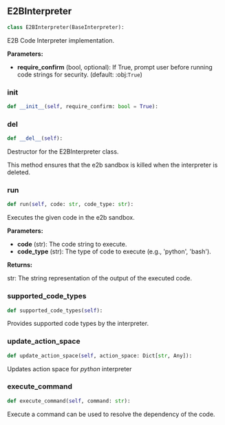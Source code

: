 <a id="camel.interpreters.e2b_interpreter"></a>

<a id="camel.interpreters.e2b_interpreter.E2BInterpreter"></a>

## E2BInterpreter

```python
class E2BInterpreter(BaseInterpreter):
```

E2B Code Interpreter implementation.

**Parameters:**

- **require_confirm** (bool, optional): If True, prompt user before running code strings for security. (default: :obj:`True`)

<a id="camel.interpreters.e2b_interpreter.E2BInterpreter.__init__"></a>

### __init__

```python
def __init__(self, require_confirm: bool = True):
```

<a id="camel.interpreters.e2b_interpreter.E2BInterpreter.__del__"></a>

### __del__

```python
def __del__(self):
```

Destructor for the E2BInterpreter class.

This method ensures that the e2b sandbox is killed when the
interpreter is deleted.

<a id="camel.interpreters.e2b_interpreter.E2BInterpreter.run"></a>

### run

```python
def run(self, code: str, code_type: str):
```

Executes the given code in the e2b sandbox.

**Parameters:**

- **code** (str): The code string to execute.
- **code_type** (str): The type of code to execute (e.g., 'python', 'bash').

**Returns:**

  str: The string representation of the output of the executed code.

<a id="camel.interpreters.e2b_interpreter.E2BInterpreter.supported_code_types"></a>

### supported_code_types

```python
def supported_code_types(self):
```

Provides supported code types by the interpreter.

<a id="camel.interpreters.e2b_interpreter.E2BInterpreter.update_action_space"></a>

### update_action_space

```python
def update_action_space(self, action_space: Dict[str, Any]):
```

Updates action space for *python* interpreter

<a id="camel.interpreters.e2b_interpreter.E2BInterpreter.execute_command"></a>

### execute_command

```python
def execute_command(self, command: str):
```

Execute a command can be used to resolve the dependency of the code.

